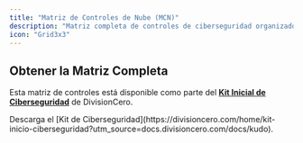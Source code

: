 ```yaml
---
title: "Matriz de Controles de Nube (MCN)"
description: "Matriz completa de controles de ciberseguridad organizados por dominios Kudo"
icon: "Grid3x3"
---
```


## Obtener la Matriz Completa

Esta matriz de controles está disponible como parte del [**Kit Inicial de Ciberseguridad**](https://divisioncero.com/home/kit-inicio-ciberseguridad?utm_source=docs.divisioncero.com/docs/kudo) de DivisionCero.


<Callout title="Quieres aprender más?">
  Descarga el [Kit de Ciberseguridad](https://divisioncero.com/home/kit-inicio-ciberseguridad?utm_source=docs.divisioncero.com/docs/kudo).
</Callout>
